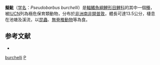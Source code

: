 {{Speciesbox
| name = 擬魮
| image = Pseudobarbus burchelli, Jan du Toit's River, a.jpg
| status = CR
| status_system = IUCN3.1
| genus = Pseudobarbus
| species = burchelli
| authority = [[Smith|Smith]], 1841
| synonyms = *''Barbus burchelli'' <br /><small>Smith, 1841 </small> 
*''Barbus multimaculatus'' <br /><small>Steindachner, 1870 </small>
*''Barbus vulneratus''<br /><small>Castelnau, 1861 </small>
*''Gnatendalia vulnerata''<br /><small>Castelnau, 1861 </small>
}}
'''擬魮'''（[[学名|学名]]：''Pseudobarbus burchelli''）是[[輻鰭魚綱|輻鰭魚綱]][[鯉形目|鯉形目]][[鯉科|鯉科]]的其中一個[[種|種]]，被[[IUCN|IUCN]]列為極危保育類動物，分布於[[非洲|非洲]][[南非|南非]][[開普敦|開普敦]]，體長可達13.5公分，棲息在池塘及溪流，以[[昆蟲|昆蟲]]、[[無脊椎動物|無脊椎動物]]等為食。
==参考文献==
*{{FishBase_species|genus=Pseudobarbus|species=burchelli|year=2011|month=12}}
{{Taxonbar|from=Q3237999}}

[[Category:擬魮屬|burchelli]]
[[Category:1841年描述的魚類|P]]